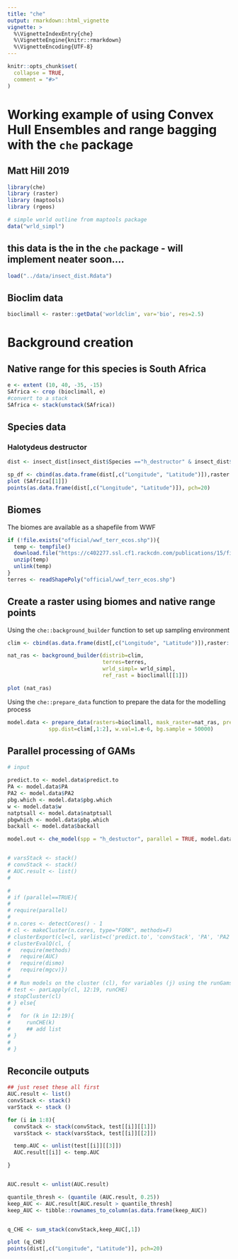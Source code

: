 ```yaml
---
title: "che"
output: rmarkdown::html_vignette
vignette: >
  %\VignetteIndexEntry{che}
  %\VignetteEngine{knitr::rmarkdown}
  %\VignetteEncoding{UTF-8}
---
```


```r
knitr::opts_chunk$set(
  collapse = TRUE,
  comment = "#>"
)
```

# Working example of using Convex Hull Ensembles and range bagging with the `che` package
## Matt Hill 2019

```r
library(che)
library (raster)
library (maptools)
library (rgeos)

# simple world outline from maptools package
data("wrld_simpl")
```

## this data is the in the `che` package - will implement neater soon....
```r
load("../data/insect_dist.Rdata")
```

## Bioclim data
```r
bioclimall <- raster::getData('worldclim', var='bio', res=2.5)
```


# Background creation

## Native range for this species is South Africa
```r
e <- extent (10, 40, -35, -15)
SAfrica <- crop (bioclimall, e)
#convert to a stack
SAfrica <- stack(unstack(SAfrica))
```

## Species data

### Halotydeus destructor
```r
dist <- insect_dist[insect_dist$Species =="h_destructor" & insect_dist$Range == "Native",]

sp_df <- cbind(as.data.frame(dist[,c("Longitude", "Latitude")]),raster::extract(SAfrica, as.data.frame(dist[,c("Longitude", "Latitude")])))
plot (SAfrica[[1]])
points(as.data.frame(dist[,c("Longitude", "Latitude")]), pch=20)
```

## Biomes

The biomes are available as a shapefile from WWF
```r

if (!file.exists("official/wwf_terr_ecos.shp")){
  temp <- tempfile()
  download.file("https://c402277.ssl.cf1.rackcdn.com/publications/15/files/original/official_teow.zip",temp)
  unzip(temp)
  unlink(temp)
}
terres <- readShapePoly("official/wwf_terr_ecos.shp")
```


## Create a raster using biomes and native range points

Using the `che::background_builder` function to set up sampling environment

```r
clim <- cbind(as.data.frame(dist[,c("Longitude", "Latitude")]),raster::extract(SAfrica, as.data.frame(dist[,c("Longitude", "Latitude")])))

nat_ras <- background_builder(distrib=clim, 
                              terres=terres,
                              wrld_simpl= wrld_simpl, 
                              ref_rast = bioclimall[[1]])

plot (nat_ras)
```

Using the `che::prepare_data` function to prepare the data for the modelling process
```r

model.data <- prepare_data(rasters=bioclimall, mask_raster=nat_ras, predict.to=SAfrica, 
             spp.dist=clim[,1:2], w.val=1.e-6, bg.sample = 50000)
```

## Parallel processing of GAMs
```r

# input 

predict.to <- model.data$predict.to
PA <- model.data$PA
PA2 <- model.data$PA2
pbg.which <- model.data$pbg.which
w <- model.data$w
natptsall <- model.data$natptsall
pbgwhich <- model.data$pbg.which
backall <- model.data$backall

model.out <- che_model(spp = "h_destuctor", parallel = TRUE, model.data)


# varsStack <- stack()
# convStack <- stack()
# AUC.result <- list()
# 

# 
# if (parallel==TRUE){
# 
# require(parallel)
# 
# n.cores <- detectCores() - 1
# cl <- makeCluster(n.cores, type="FORK", methods=F)
# clusterExport(cl=cl, varlist=c('predict.to', 'convStack', 'PA', 'PA2', 'w', 'natptsall', 'pbg.which', 'backall', 'AUC.result'))
# clusterEvalQ(cl, {
#   require(methods)
#   require(AUC)
#   require(dismo)
#   require(mgcv)})
# 
# # Run models on the cluster (cl), for variables (j) using the runGams function...
# test <- parLapply(cl, 12:19, runCHE)
# stopCluster(cl)
# } else{
# 
#   for (k in 12:19){
#     runCHE(k)
#     ## add list
# }
# 
# }


```
## Reconcile outputs

```r


## just reset these all first
AUC.result <- list()
convStack <- stack()
varStack <- stack ()

for (i in 1:8){
  convStack <- stack(convStack, test[[i]][[1]])
  varsStack <- stack(varsStack, test[[i]][[2]])

  temp.AUC <- unlist(test[[i]][[3]])
  AUC.result[[i]] <- temp.AUC

}


AUC.result <- unlist(AUC.result)

quantile_thresh <- (quantile (AUC.result, 0.25))
keep_AUC <- AUC.result[AUC.result > quantile_thresh]
keep_AUC <- tibble::rownames_to_column(as.data.frame(keep_AUC))


q_CHE <- sum_stack(convStack,keep_AUC[,1])

plot (q_CHE)
points(dist[,c("Longitude", "Latitude")], pch=20)

```

